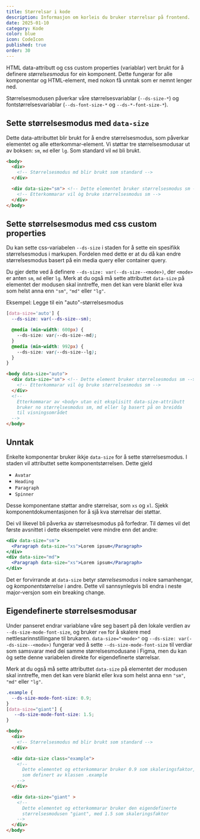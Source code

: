 ```yaml
---
title: Størrelsar i kode
description: Informasjon om korleis du bruker størrelsar på frontend.
date: 2025-01-10
category: Kode
color: blue
icon: CodeIcon
published: true
order: 30
---
```



HTML data-attributt og css custom properties (variablar) vert brukt for å definere *størrelsesmodus* for ein komponent. Dette fungerar for alle komponentar og HTML-element, med nokon få unntak som er nemnt lenger ned.

Størrelsesmodusen påverkar våre størrelsesvariablar (`--ds-size-*`) og fontstørrelsesvariablar (`--ds-font-size-*` og `--ds-*-font-size-*`).

## Sette størrelsesmodus med `data-size`

Dette data-attributtet blir brukt for å endre størrelsesmodus, som påverkar elementet og alle etterkommar-element.
Vi støttar tre størrelsesmodusar ut av boksen: `sm`, `md` eller `lg`. Som standard vil `md` bli brukt.

```html
<body>
  <div>
    <!-- Størrelsesmodus md blir brukt som standard -->
  </div>

  <div data-size="sm"> <!-- Dette elementet bruker størrelsesmodus sm -->
    <!-- Etterkommarar vil òg bruke størrelsesmodus sm -->
  </div>
</body>
```

## Sette størrelsesmodus med css custom properties

Du kan sette css-variabelen `--ds-size` i staden for å sette ein spesifikk størrelsesmodus i markupen.
Fordelen med dette er at du då kan endre størrelsesmodus basert på ein media query eller container query.

Du gjer dette ved å definere `--ds-size: var(--ds-size--<mode>)`, der `<mode>` er anten `sm`, `md` eller `lg`.
Merk at du også må sette attributtet `data-size` på elementet der modusen skal inntreffe,
men det kan vere blankt eller kva som helst anna enn `"sm"`, `"md"` eller `"lg"`.

Eksempel: Legge til ein "auto"-størrelsesmodus

```css
[data-size='auto'] {
  --ds-size: var(--ds-size--sm);

  @media (min-width: 600px) {
    --ds-size: var(--ds-size--md);
  }
  @media (min-width: 992px) {
    --ds-size: var(--ds-size--lg);
  }
}
```

```html
<body data-size="auto">
  <div data-size="sm"> <!-- Dette element bruker størrelsesmodus sm -->
    <!-- Etterkommarar vil òg bruke størrelsesmodus sm -->
  </div>
  <!--
    Etterkommarar av <body> utan eit eksplisitt data-size-attributt
    bruker no størrelsesmodus sm, md eller lg basert på on breidda
    til visningsområdet
  -->
</body>
```

## Unntak

Enkelte komponentar bruker ikkje `data-size` for å sette størrelsesmodus. I staden vil
attributtet sette komponentstørrelsen. Dette gjeld
  - `Avatar`
  - `Heading`
  - `Paragraph`
  - `Spinner`

Desse komponentane støttar andre størrelsar, som `xs` og `xl`. Sjekk komponentdokumentasjonen for å sjå kva størrelsar dei støttar.

Dei vil likevel bli påverka av størrelsesmodus på forfedrar. Til dømes vil det første avsnittet i dette eksempelet vere mindre enn det andre:
```jsx
<div data-size="sm">
  <Paragraph data-size="xs">Lorem ipsum</Paragraph>
</div>
<div data-size="md">
  <Paragraph data-size="xs">Lorem ipsum</Paragraph>
</div>
```

Det er forvirrande at `data-size` betyr *størrelsesmodus* i nokre samanhengar, og *komponentstørrelse* i andre.
Dette vil sannsynlegvis bli endra i neste major-versjon som ein breaking change.

## Eigendefinerte størrelsesmodusar

Under panseret endrar variablane våre seg basert på den lokale verdien av `--ds-size-mode-font-size`, og bruker `rem` for å skalere med nettlesarinnstillingane til brukaren. `data-size="<mode>"` og `--ds-size: var(--ds-size--<mode>)` fungerar ved å sette `--ds-size-mode-font-size` til verdiar som samsvarar med dei samme størrelsesmodusane i Figma, men du kan òg sette denne variabelen direkte for eigendefinerte størrelsar.

Merk at du også må sette attributtet `data-size` på elementet der modusen skal inntreffe,
men det kan vere blankt eller kva som helst anna enn `"sm"`, `"md"` eller `"lg"`.

```css
.example {
  --ds-size-mode-font-size: 0.9;
}
[data-size="giant"] {
   --ds-size-mode-font-size: 1.5;
}
```

```html
<body>
  <div>
    <!-- Størrelsesmodus md blir brukt som standard -->
  </div>

  <div data-size class="example">
    <!--
      Dette elementet og etterkommarar bruker 0.9 som skaleringsfaktor,
      som definert av klassen .example
    -->
  </div>

  <div data-size="giant" >
    <!--
      Dette elementet og etterkommarar bruker den eigendefinerte
      størrelsesmodusen "giant", med 1.5 som skaleringsfaktor
    -->
  </div>
</body>
```
